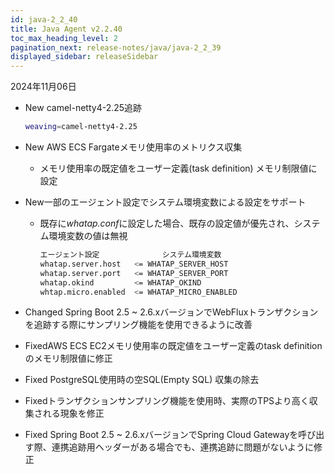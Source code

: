 ```yaml
---
id: java-2_2_40
title: Java Agent v2.2.40
toc_max_heading_level: 2
pagination_next: release-notes/java/java-2_2_39
displayed_sidebar: releaseSidebar
---
```


2024年11月06日

- <Status priority='1'>New</Status> camel-netty4-2.25追跡

  ```bash
  weaving=camel-netty4-2.25
  ```

- <Status priority='1'>New</Status> AWS ECS Fargateメモリ使用率のメトリクス収集

  - メモリ使用率の既定値をユーザー定義(task definition) メモリ制限値に設定

- <Status priority='1'>New</Status>一部のエージェント設定でシステム環境変数による設定をサポート

  - 既存に*whatap.conf*に設定した場合、既存の設定値が優先され、システム環境変数の値は無視

    ```bash
    エージェント設定              システム環境変数
    whatap.server.host   <= WHATAP_SERVER_HOST
    whatap.server.port   <= WHATAP_SERVER_PORT
    whatap.okind         <= WHATAP_OKIND
    whtap.micro.enabled  <= WHATAP_MICRO_ENABLED
    ```

- <Status priority='1'>Changed</Status> Spring Boot 2.5 ~ 2.6.xバージョンでWebFluxトランザクションを追跡する際にサンプリング機能を使用できるように改善

- <Status priority='0'>Fixed</Status>AWS ECS EC2メモリ使用率の既定値をユーザー定義のtask definitionのメモリ制限値に修正

- <Status priority='0'>Fixed</Status> PostgreSQL使用時の空SQL(Empty SQL) 収集の除去

- <Status priority='0'>Fixed</Status>トランザクションサンプリング機能を使用時、実際のTPSより高く収集される現象を修正

- <Status priority='0'>Fixed</Status> Spring Boot 2.5 ~ 2.6.xバージョンでSpring Cloud Gatewayを呼び出す際、連携追跡用ヘッダーがある場合でも、連携追跡に問題がないように修正


<DownloadJava ver="2.2.40" />
